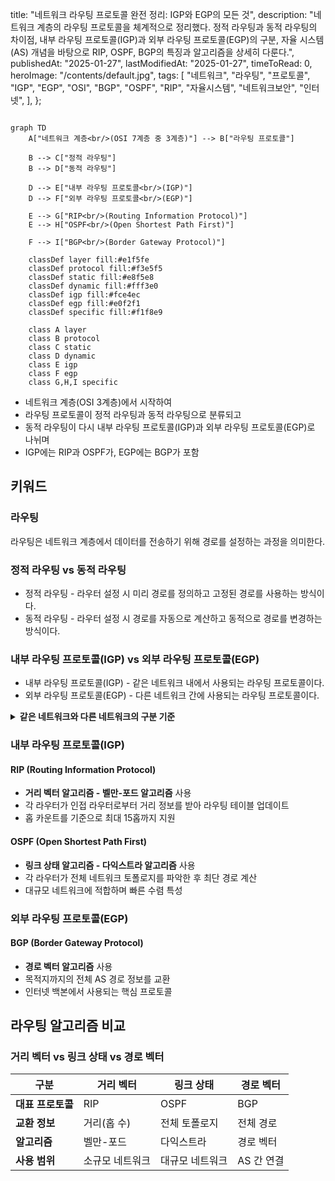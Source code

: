   title: "네트워크 라우팅 프로토콜 완전 정리: IGP와 EGP의 모든 것",
  description:
    "네트워크 계층의 라우팅 프로토콜을 체계적으로 정리했다. 정적 라우팅과 동적 라우팅의 차이점, 내부 라우팅 프로토콜(IGP)과 외부 라우팅 프로토콜(EGP)의 구분, 자율 시스템(AS) 개념을 바탕으로 RIP, OSPF, BGP의 특징과 알고리즘을 상세히 다룬다.",
  publishedAt: "2025-01-27",
  lastModifiedAt: "2025-01-27",
  timeToRead: 0,
  heroImage: "/contents/default.jpg",
  tags: [
    "네트워크",
    "라우팅",
    "프로토콜",
    "IGP",
    "EGP",
    "OSI",
    "BGP",
    "OSPF",
    "RIP",
    "자율시스템",
    "네트워크보안",
    "인터넷",
  ],
};

```mermaid

graph TD
    A["네트워크 계층<br/>(OSI 7계층 중 3계층)"] --> B["라우팅 프로토콜"]

    B --> C["정적 라우팅"]
    B --> D["동적 라우팅"]

    D --> E["내부 라우팅 프로토콜<br/>(IGP)"]
    D --> F["외부 라우팅 프로토콜<br/>(EGP)"]

    E --> G["RIP<br/>(Routing Information Protocol)"]
    E --> H["OSPF<br/>(Open Shortest Path First)"]

    F --> I["BGP<br/>(Border Gateway Protocol)"]

    classDef layer fill:#e1f5fe
    classDef protocol fill:#f3e5f5
    classDef static fill:#e8f5e8
    classDef dynamic fill:#fff3e0
    classDef igp fill:#fce4ec
    classDef egp fill:#e0f2f1
    classDef specific fill:#f1f8e9

    class A layer
    class B protocol
    class C static
    class D dynamic
    class E igp
    class F egp
    class G,H,I specific
```

- 네트워크 계층(OSI 3계층)에서 시작하여
- 라우팅 프로토콜이 정적 라우팅과 동적 라우팅으로 분류되고
- 동적 라우팅이 다시 내부 라우팅 프로토콜(IGP)과 외부 라우팅 프로토콜(EGP)로 나뉘며
- IGP에는 RIP과 OSPF가, EGP에는 BGP가 포함

## 키워드

### 라우팅

라우팅은 네트워크 계층에서 데이터를 전송하기 위해 경로를 설정하는 과정을 의미한다.

### 정적 라우팅 vs 동적 라우팅

- 정적 라우팅 - 라우터 설정 시 미리 경로를 정의하고 고정된 경로를 사용하는 방식이다.
- 동적 라우팅 - 라우터 설정 시 경로를 자동으로 계산하고 동적으로 경로를 변경하는 방식이다.

### 내부 라우팅 프로토콜(IGP) vs 외부 라우팅 프로토콜(EGP)

- 내부 라우팅 프로토콜(IGP) - 같은 네트워크 내에서 사용되는 라우팅 프로토콜이다.
- 외부 라우팅 프로토콜(EGP) - 다른 네트워크 간에 사용되는 라우팅 프로토콜이다.

<details>
<summary><strong>같은 네트워크와 다른 네트워크의 구분 기준</strong></summary>

## 자율 시스템(AS, Autonomous System)

가장 중요한 구분 기준은 **자율 시스템(AS)**이다.

- **같은 네트워크 (같은 AS)**: 하나의 조직이나 기관이 관리하는 네트워크 영역
- **다른 네트워크 (다른 AS)**: 서로 다른 조직이나 기관이 관리하는 네트워크 영역

### 관리 주체 기준

- **같은 네트워크**: 동일한 네트워크 관리자나 조직이 제어하는 영역
- **다른 네트워크**: 서로 다른 관리 주체가 운영하는 네트워크

### 구체적인 예시

#### 같은 네트워크 (IGP 사용)

- 한 회사 내부의 여러 부서 네트워크
- 대학교 캠퍼스 내의 각 건물별 네트워크

#### 다른 네트워크 (EGP 사용)

- KT와 SKT 같은 서로 다른 통신사 네트워크
- 한국과 미국의 인터넷 연결
- 서로 다른 ISP(인터넷 서비스 제공업체) 간 연결

#### AS 번호로 구분

각 자율 시스템은 고유한 **AS 번호**를 가진다:

- AS 1 ~ AS 65535: 공인 AS 번호
- 예: KT(AS 4766), SKT(AS 9318), 구글(AS 15169)

</details>

### 내부 라우팅 프로토콜(IGP)

#### RIP (Routing Information Protocol)

- **거리 벡터 알고리즘 - 벨만-포드 알고리즘** 사용
- 각 라우터가 인접 라우터로부터 거리 정보를 받아 라우팅 테이블 업데이트
- 홉 카운트를 기준으로 최대 15홉까지 지원

#### OSPF (Open Shortest Path First)

- **링크 상태 알고리즘 - 다익스트라 알고리즘** 사용
- 각 라우터가 전체 네트워크 토폴로지를 파악한 후 최단 경로 계산
- 대규모 네트워크에 적합하며 빠른 수렴 특성

### 외부 라우팅 프로토콜(EGP)

#### BGP (Border Gateway Protocol)

- **경로 벡터 알고리즘** 사용
- 목적지까지의 전체 AS 경로 정보를 교환
- 인터넷 백본에서 사용되는 핵심 프로토콜

## 라우팅 알고리즘 비교

### 거리 벡터 vs 링크 상태 vs 경로 벡터

| 구분              | 거리 벡터       | 링크 상태       | 경로 벡터  |
| ----------------- | --------------- | --------------- | ---------- |
| **대표 프로토콜** | RIP             | OSPF            | BGP        |
| **교환 정보**     | 거리(홉 수)     | 전체 토폴로지   | 전체 경로  |
| **알고리즘**      | 벨만-포드       | 다익스트라      | 경로 벡터  |
| **사용 범위**     | 소규모 네트워크 | 대규모 네트워크 | AS 간 연결 |
